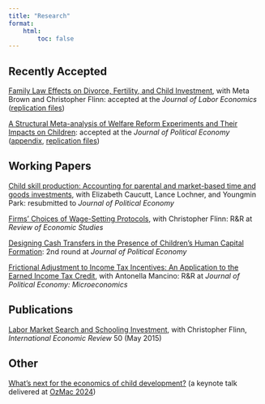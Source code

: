 ```yaml
---
title: "Research"
format:
    html:
        toc: false
---
```


## Recently Accepted

[Family Law Effects on Divorce, Fertility, and Child Investment](/papers/BFM_in_JOLE_Format-2.pdf), with Meta Brown and Christopher Flinn: accepted at the *Journal of Labor Economics* ([replication files](https://github.com/josephmullins/BFM))

[A Structural Meta-analysis of Welfare Reform Experiments and Their Impacts on Children](/papers/WelfareMetaAnalysis_JPE_submission.pdf): accepted at the *Journal of Political Economy* ([appendix](/papers/WelfareMetaAnalysis_JPE_submission_OnlineAppendix.pdf), [replication files](https://github.com/josephmullins/welfare-meta-study))


## Working Papers

[Child skill production: Accounting for parental and market-based time and goods investments](papers/JPE_manuscript_20200669.pdf), with Elizabeth Caucutt, Lance Lochner, and Youngmin Park: resubmitted to *Journal of Political Economy*

[Firms' Choices of Wage-Setting Protocols](/papers/FirmChoices-RES.pdf), with Christopher Flinn: R&R at *Review of Economic Studies*

[Designing Cash Transfers in the Presence of Children's Human Capital Formation](/papers/DesigningCashTransfers_Children_Draft.pdf): 2nd round at *Journal of Political Economy*

[Frictional Adjustment to Income Tax Incentives:  An Application to the Earned Income Tax Credit](/papers/MancinoMullins-EITC-Feb-2023.pdf), with Antonella Mancino: R&R at *Journal of Political Economy: Microeconomics*

## Publications

[Labor Market Search and Schooling Investment](/papers/iere12108.pdf), with Christopher Flinn, *International Economic Review* 50 (May 2015)

## Other

[What's next for the economics of child development?](/slides/mullins_keynote_ozmac.qmd) (a keynote talk delivered at [OzMac 2024](https://sites.google.com/view/ozmac-workshop/home))
